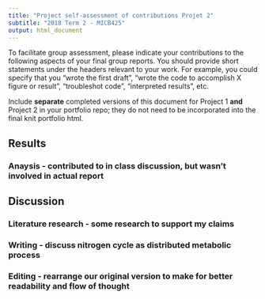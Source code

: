 ```yaml
---
title: "Project self-assessment of contributions Projet 2"
subtitle: "2018 Term 2 - MICB425"
output: html_document
---
```

To facilitate group assessment, please indicate your contributions to the following aspects of your final group reports. You should provide short statements under the headers relevant to your work. For example, you could specify that you "wrote the first draft", "wrote the code to accomplish X figure or result", "troubleshot code", "interpreted results", etc.

Include **separate** completed versions of this document for Project 1 **and** Project 2 in your portfolio repo; they do not need to be incorporated into the final knit portfolio html.

## Results
### Anaysis - contributed to in class discussion, but wasn't involved in actual report


## Discussion
### Literature research - some research to support my claims

### Writing - discuss nitrogen cycle as distributed metabolic process

### Editing -  rearrange our original version to make for better readability and flow of thought

